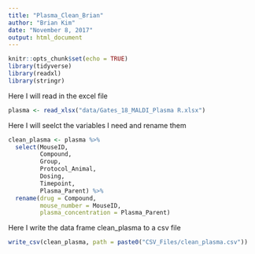 ```yaml
---
title: "Plasma_Clean_Brian"
author: "Brian Kim"
date: "November 8, 2017"
output: html_document
---
```


```r
knitr::opts_chunk$set(echo = TRUE)
library(tidyverse)
library(readxl)
library(stringr)
```

Here I will read in the excel file
```r
plasma <- read_xlsx("data/Gates_18_MALDI_Plasma R.xlsx") 
```

Here I will seelct the variables I need and rename them
```r
clean_plasma <- plasma %>%
  select(MouseID, 
         Compound, 
         Group, 
         Protocol_Animal, 
         Dosing, 
         Timepoint, 
         Plasma_Parent) %>%
  rename(drug = Compound, 
         mouse_number = MouseID, 
         plasma_concentration = Plasma_Parent)
```

Here I write the data frame clean_plasma to a csv file
```r
write_csv(clean_plasma, path = paste0("CSV_Files/clean_plasma.csv"))
```
